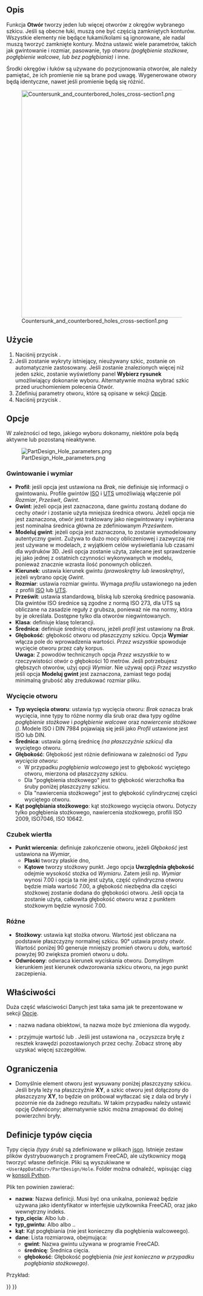 <languages/>

{{Docnav/pl
|[[PartDesign_Pocket/pl|Kieszeń]]
|[[PartDesign_Groove/pl|Rowek]]
|[[PartDesign_Workbench/pl|środowisko pracy Projekt Części]]
|IconL=PartDesign_Pocket.svg
|IconR=PartDesign_Groove.svg
|IconC=Workbench_PartDesign.svg
}}

{{GuiCommand/pl
|Name=PartDesign Hole
|Name/pl=Projekt Części: otwór
|MenuLocation=Projekt Części → Utwórz cechę przez odjęcie → Otwór
|Workbenches=[[PartDesign_Workbench/pl|Projekt części]]
|Version=0.17
|SeeAlso=[[PartDesign_Pocket/pl|Kieszeń]]
}}

<span id="Description"></span>
==Opis==

Funkcja '''Otwór''' tworzy jeden lub więcej otworów z okręgów wybranego szkicu. Jeśli są obecne łuki, muszą one być częścią zamkniętych konturów. Wszystkie elementy nie będące łukami/kolami są ignorowane, ale nadal muszą tworzyć zamknięte kontury. Można ustawić wiele parametrów, takich jak gwintowanie i rozmiar, pasowanie, typ otworu ''(pogłębienie stożkowe, pogłębienie walcowe, lub bez pogłębiania)'' i inne.

Środki okręgów i łuków są używane do pozycjonowania otworów, ale należy pamiętać, że ich promienie nie są brane pod uwagę. Wygenerowane otwory będą identyczne, nawet jeśli promienie będą się różnić.

[[File:Countersunk_and_counterbored_holes_cross-section1.png|600px]]

{{Caption|Otwory pogłębione stożkowo ''(z lewej strony)'' i otwory pogłębione walcowo ''(z prawej strony)'' przekrój podłużny.}}

<span id="Usage"></span>
==Użycie==

# Naciśnij przycisk {{Button|[[Image:PartDesign_Hole.svg|16px]] '''Otwór'''}}.
# Jeśli zostanie wykryty istniejący, nieużywany szkic, zostanie on automatycznie zastosowany. Jeśli zostanie znalezionych więcej niż jeden szkic, zostanie wyświetlony panel '''Wybierz rysunek''' umożliwiający dokonanie wyboru. Alternatywnie można wybrać szkic przed uruchomieniem polecenia Otwór. 
# Zdefiniuj parametry otworu, które są opisane w sekcji [[#Opcje|Opcje]].
# Naciśnij przycisk {{Button|OK}}.

<span id="Options"></span>
==Opcje==

W zależności od tego, jakiego wyboru dokonamy, niektóre pola będą aktywne lub pozostaną nieaktywne.

[[File:PartDesign Hole parameters.png|frame|left]]

<span id="Threading_and_size"></span>
===Gwintowanie i wymiar===

* '''Profil''': jeśli opcja jest ustawiona na ''Brak'', nie definiuje się informacji o gwintowaniu. Profile gwintów [https://en.wikipedia.org/wiki/ISO_metric_screw_thread ISO] i [https://en.wikipedia.org/wiki/Unified_Thread_Standard UTS] umożliwiają włączenie pól ''Rozmiar'', ''Prześwit'', ''Gwint''.
* '''Gwint''': jeżeli opcja jest zaznaczona, dane gwintu zostaną dodane do cechy ''otwór'' i zostanie użyta mniejsza średnica otworu. Jeżeli opcja nie jest zaznaczona, otwór jest traktowany jako niegwintowany i wybierana jest nominalna średnica główna ze zdefiniowanym ''Prześwitem''.
* '''Modeluj gwint''': jeżeli opcja jest zaznaczona, to zostanie wymodelowany autentyczny gwint. Zużywa to dużo mocy obliczeniowej i zazwyczaj nie jest używane w modelach, z wyjątkiem celów wyświetlania lub czasami dla wydruków 3D. Jeśli opcja zostanie użyta, zalecane jest sprawdzenie jej jako jednej z ostatnich czynności wykonywanych w modelu, ponieważ znacznie wzrasta ilość ponownych obliczeń.
* '''Kierunek''': ustawia kierunek gwintu ''(prawoskrętny lub lewoskrętny)'', jeżeli wybrano opcję ''Gwint''.
* '''Rozmiar''': ustawia rozmiar gwintu. Wymaga ''profilu'' ustawionego na jeden z profili [https://en.wikipedia.org/wiki/ISO_metric_screw_thread ISO] lub [https://en.wikipedia.org/wiki/Unified_Thread_Standard UTS].
* '''Prześwit''': ustawia standardową, bliską lub szeroką średnicę pasowania. Dla gwintów ISO średnice są zgodne z normą ISO 273, dla UTS są obliczane na zasadzie reguły z grubsza, ponieważ nie ma normy, która by je określała. Dostępne tylko dla otworów niegwintowanych.
* '''Klasa''': definiuje klasę tolerancji.
* '''Średnica''': definiuje średnicę otworu, jeżeli ''profil'' jest ustawiony na ''Brak''.
* '''Głębokość''': głębokość otworu od płaszczyzny szkicu. Opcja '''Wymiar''' włącza pole do wprowadzenia wartości. ''Przez wszystkie'' spowoduje wycięcie otworu przez cały korpus. </br>'''Uwaga:''' Z powodów technicznych opcja ''Przez wszystkie'' to w rzeczywistości otwór o głębokości 10 metrów. Jeśli potrzebujesz głębszych otworów, użyj opcji ''Wymiar''. Nie używaj opcji ''Przez wszystko'' jeśli opcja '''Modeluj gwint''' jest zaznaczona, zamiast tego podaj minimalną grubość aby zredukować rozmiar pliku.

<span id="Hole_cut"></span>
===Wycięcie otworu===

* '''Typ wycięcia otworu''': ustawia typ wycięcia otworu: ''Brak'' oznacza brak wycięcia, inne typy to różne normy dla śrub  oraz dwa typy ogólne ''pogłębienie stożkowe'' i ''pogłębienie walcowe'' oraz ''nawiercenie stożkowe'' ''({{Version/pl|0.21}})''. Modele ISO i DIN 7984 pojawiają się jeśli jako ''Profil'' ustawione jest ISO lub DIN.
* '''Średnica''': ustawia górną średnicę ''(na płaszczyźnie szkicu)'' dla wyciętego otworu.
* '''Głębokość''': Głębokość jest różnie definiowana w zależności od ''Typu wycięcia otworu'':
** W przypadku ''pogłębienia walcowego'' jest to głębokość wyciętego otworu, mierzona od płaszczyzny szkicu.
** Dla "pogłębienia stożkowego" jest to głębokość wierzchołka łba śruby poniżej płaszczyzny szkicu.
** Dla "nawiercenia stożkowego" jest to głębokość cylindrycznej części wyciętego otworu.
* '''Kąt pogłębiania stożkowego''': kąt stożkowego wycięcia otworu. Dotyczy tylko pogłębienia stożkowego, nawiercenia stożkowego, profili ISO 2009, ISO7046, ISO 10642.

<span id="Drill_point"></span>
===Czubek wiertła===

* '''Punkt wiercenia''': definiuje zakończenie otworu, jeżeli ''Głębokość'' jest ustawiona na ''Wymiar'',
** '''Płaski''' tworzy płaskie dno,
** '''Kątowe''' tworzy stożkowy punkt. Jego opcja '''Uwzględnia głębokość''' odejmie wysokość stożka od ''Wymiaru''. Zatem jeśli np. ''Wymiar'' wynosi 7.00 i opcja ta nie jest użyta, część cylindryczna otworu będzie miała wartość 7.00, a głębokość niezbędna dla części stożkowej zostanie dodana do głębokości otworu. Jeśli opcja ta zostanie użyta, całkowita głębokość otworu wraz z punktem stożkowym będzie wynosić 7.00.

<span id="Misc"></span>
===Różne===

* '''Stożkowy''': ustawia kąt stożka otworu. Wartość jest obliczana na podstawie płaszczyzny normalnej szkicu. 90° ustawia prosty otwór. Wartość poniżej 90 generuje mniejszy promień otworu u dołu, wartość powyżej 90 zwiększa promień otworu u dołu.
* '''Odwrócony''': odwraca kierunek wyciskania otworu. Domyślnym kierunkiem jest kierunek odwzorowania szkicu otworu, na jego punkt zaczepienia.

<span id="Properties"></span>
==Właściwości==

Duża część właściwości Danych jest taka sama jak te prezentowane w sekcji [[#Opcje|Opcje]].

* {{PropertyData|Etykieta}}: nazwa nadana obiektowi, ta nazwa może być zmieniona dla wygody.
* {{PropertyData|Ulepsz }}: przyjmuje wartość {{true}} lub {{false}}. Jeśli jest ustawiona na {{true}}, oczyszcza bryłę z resztek krawędzi pozostawionych przez cechy. Zobacz stronę {{Button|[[Image:Part_RefineShape.svg|16px]] [[Part_RefineShape|Część: udoskonalanie kształtu]]}} aby uzyskać więcej szczegółów.

<span id="Limitations"></span>
==Ograniczenia==

* Domyślnie element otworu jest wysuwany poniżej płaszczyzny szkicu. Jeśli bryła leży na płaszczyźnie '''XY''', a szkic otworu jest dołączony do płaszczyzny '''XY''', to będzie on próbował wytłaczać się z dala od bryły i pozornie nie da żadnego rezultatu. W takim przypadku należy ustawić opcję ''Odwrócony''; alternatywnie szkic można zmapować do dolnej powierzchni bryły.

<span id="Cut_Type_Definitions"></span>
==Definicje typów cięcia==

Typy cięcia ''(typy śrub)'' są zdefiniowane w plikach [https://de.wikipedia.org/wiki/JavaScript_Object_Notation json]. Istnieje zestaw plików dystrybuowanych z programem FreeCAD, ale użytkownicy mogą tworzyć własne definicje. Pliki są wyszukiwane w <code>&lt;UserAppDataDir&gt;/PartDesign/Hole</code>. Folder {{incode|UserAppDataDir}} można odnaleźć, wpisując ciąg {{incode|App.getUserAppDataDir()}} w [[Python_console/pl|konsoli Python]].

Plik ten powinien zawierać:
* '''nazwa''': Nazwa definicji. Musi być ona unikalna, ponieważ będzie używana jako identyfikator w interfejsie użytkownika FreeCAD, oraz jako wewnętrzny indeks.
* '''typ_cięcia''': Albo {{incode|pogłębienie stożkowe}} lub {{incode|pogłębienie walcowe}}.
* '''typ_gwintu''':  Albo {{incode| metryczny }} albo {{incode| metryczny drobnozwojowy }}..
* '''kąt''': Kąt pogłębiania (nie jest konieczny dla pogłębienia walcoweego).
* '''dane''': Lista rozmiarowa, obejmująca:
** '''gwint''': Nazwa gwintu używana w programie FreeCAD.
** '''średnicę''': Średnica cięcia.
** '''głębokość''': Głębokość pogłębienia ''(nie jest konieczna w przypadku pogłębiania stożkowego)''.
Przykład:
{{Code|lang=json|code=
{
    "name": "DIN 7984",
    "cut_type": "counterbore",
    "thread_type": "metric",
    "data": [
        { "thread": "M2",   "diameter":  4.3, "depth":  1.6 },
        { "thread": "M2.5", "diameter":  5.0, "depth":  2.0 },
        …
    ]
}
}}


{{Docnav/pl
|[[PartDesign_Pocket/pl|Kieszeń]]
|[[PartDesign_Groove/pl|Rowek]]
|[[PartDesign_Workbench/pl|środowisko pracy Projekt Części]]
|IconL=PartDesign_Pocket.svg
|IconR=PartDesign_Groove.svg
|IconC=Workbench_PartDesign.svg
}}

{{PartDesign Tools navi{{#translation:}}}}
{{Userdocnavi{{#translation:}}}}